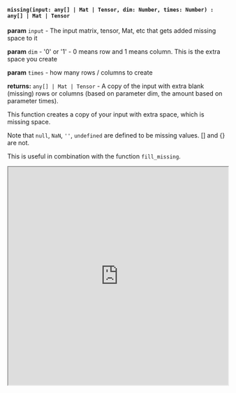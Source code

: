 

#### `missing(input: any[] | Mat | Tensor, dim: Number, times: Number) : any[] | Mat | Tensor`

**param** `input` - The input matrix, tensor, Mat, etc that gets added missing space to it

**param** `dim` - '0' or '1' - 0 means row and 1 means column. This is the extra space you create

**param** `times` - how many rows / columns to create 

**returns:** `any[] | Mat | Tensor` - A copy of the input with extra blank (missing) rows or columns (based on parameter dim, the amount based on parameter times).

This function creates a copy of your input with extra space, which is missing space. 

Note that `null`, `NaN`, `''`, `undefined` are defined to be missing values. [] and {} are not. 

This is useful in combination with the function `fill_missing`.


<iframe src="https://hlab.app/s/docs/missing_hbook"
    width="100%"
    height="500px">
</iframe>